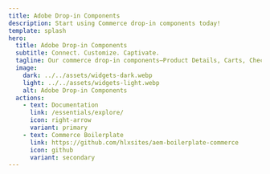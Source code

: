 ```yaml
---
title: Adobe Drop-in Components
description: Start using Commerce drop-in components today!
template: splash
hero:
  title: Adobe Drop-in Components
  subtitle: Connect. Customize. Captivate.
  tagline: Our commerce drop-in components—Product Details, Carts, Checkout and more—are among the fastest and most customizable commerce components in the industry.
  image:
    dark: ../../assets/widgets-dark.webp
    light: ../../assets/widgets-light.webp
    alt: Adobe Drop-in Components
  actions:
    - text: Documentation
      link: /essentials/explore/
      icon: right-arrow
      variant: primary
    - text: Commerce Boilerplate
      link: https://github.com/hlxsites/aem-boilerplate-commerce
      icon: github
      variant: secondary
---
```



<CardGrid layout="stagger">
  <LinkCard
    icon="random"
    title="Explore drop-ins"
    description="Learn what they are and how they work."
    href="/essentials/explore/"
  />
  <LinkCard
    icon="down-caret"
    title="Install drop-ins"
    description="Add drop-ins into your site."
    href="/essentials/install/"
  />
  <LinkCard
    icon="telegram"
    title="Connect drop-ins"
    description="Add endpoints and access tokens."
    href="/essentials/connect/"
  />
  <LinkCard
    icon="star"
    title="Brand drop-ins"
    description="Override Base design tokens."
    href="/essentials/brand/"
  />
  <LinkCard
    icon="rocket"
    title="Customize drop-ins"
    description="Add UI elements, functions, and CSS."
    href="/essentials/customize/"
  />
</CardGrid>
